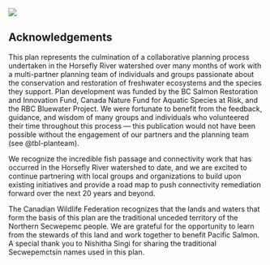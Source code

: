 ![](images/spawn.jpg)

## Acknowledgements {-}

This plan represents the culmination of a collaborative planning process undertaken in the Horsefly River watershed over many months of work with a multi-partner planning team of individuals and groups passionate about the conservation and restoration of freshwater ecosystems and the species they support. Plan development was funded by the BC Salmon Restoration and Innovation Fund, Canada Nature Fund for Aquatic Species at Risk, and the RBC Bluewater Project. We were fortunate to benefit from the feedback, guidance, and wisdom of many groups and individuals who volunteered their time throughout this process — this publication would not have been possible without the engagement of our partners and the planning team (see @tbl-planteam). 

We recognize the incredible fish passage and connectivity work that has occurred in the Horsefly River watershed to date, and we are excited to continue partnering with local groups and organizations to build upon existing initiatives and provide a road map to push connectivity remediation forward over the next 20 years and beyond. 

The Canadian Wildlife Federation recognizes that the lands and waters that form the basis of this plan are the traditional unceded territory of the Northern Secwepemc people. We are grateful for the opportunity to learn from the stewards of this land and work together to benefit Pacific Salmon. A special thank you to Nishitha Singi for sharing the traditional Secwepemctsín names used in this plan. 
